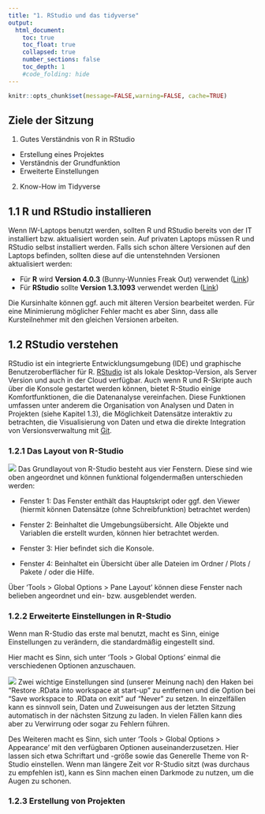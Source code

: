 ```yaml
---
title: "1. RStudio und das tidyverse"
output:
  html_document:
    toc: true
    toc_float: true
    collapsed: true
    number_sections: false
    toc_depth: 1
    #code_folding: hide
---
```




```r
knitr::opts_chunk$set(message=FALSE,warning=FALSE, cache=TRUE)
```

## Ziele der Sitzung

1. Gutes Verständnis von R in RStudio

  * Erstellung eines Projektes
  * Verständnis der Grundfunktion
  * Erweiterte Einstellungen

2. Know-How im Tidyverse

## 1.1 R und RStudio installieren 

Wenn IW-Laptops benutzt werden, sollten R und RStudio bereits von der IT installiert bzw. aktualisiert worden sein. Auf privaten Laptops müssen R und RStudio selbst installiert werden. Falls sich schon ältere Versionen auf den Laptops befinden, sollten diese auf die untenstehnden Versionen aktualisiert werden:

* Für **R** wird **Version 4.0.3** (Bunny-Wunnies Freak Out) verwendet ([Link](https://ftp.fau.de/cran/))
* Für **RStudio** sollte **Version 1.3.1093** verwendet werden ([Link](https://rstudio.com/products/rstudio/download/#download))

Die Kursinhalte können ggf. auch mit älteren Version bearbeitet werden. Für eine Minimierung möglicher Fehler macht es aber Sinn, dass alle Kursteilnehmer mit den gleichen Versionen arbeiten. 

## 1.2 RStudio verstehen

RStudio ist ein integrierte Entwicklungsumgebung (IDE) und graphische Benutzeroberflächer für R. [RStudio](https://rstudio.com/) ist als lokale Desktop-Version, als Server Version und auch in der Cloud verfügbar. Auch wenn R und R-Skripte auch über die Konsole gestartet werden können, bietet R-Studio einige Komfortfunktionen, die die Datenanalyse vereinfachen. Diese Funktionen umfassen unter anderem die Organisation von Analysen und Daten in Projekten (siehe Kapitel 1.3), die Möglichkeit Datensätze interaktiv zu betrachten, die Visualisierung von Daten und etwa die direkte Integration von Versionsverwaltung mit [Git](https://git-scm.com/). 

### 1.2.1 Das Layout von R-Studio

![](images/R-panes.png)
Das Grundlayout von R-Studio besteht aus vier Fenstern. Diese sind wie oben
angeordnet und können funktional folgendermaßen unterschieden werden:

* Fenster 1: Das Fenster enthält das Hauptskript oder ggf. den Viewer (hiermit können Datensätze (ohne Schreibfunktion) betrachtet werden)

* Fenster 2: Beinhaltet die Umgebungsübersicht. Alle Objekte und Variablen die erstellt wurden, können hier betrachtet werden.

* Fenster 3: Hier befindet sich die Konsole.

* Fenster 4: Beinhaltet ein Übersicht über alle Dateien im Ordner / Plots / Pakete / oder die Hilfe.

Über 'Tools > Global Options > Pane Layout' können diese Fenster nach belieben angeordnet und ein- bzw. ausgeblendet werden. 


### 1.2.2 Erweiterte Einstellungen in R-Studio

Wenn man R-Studio das erste mal benutzt, macht es Sinn, einige Einstellungen zu verändern, die standardmäßig eingestellt sind. 

Hier macht es Sinn, sich unter 'Tools > Global Options' einmal die verschiedenen Optionen anzuschauen. 

![](images/R-einstellungen.png)
Zwei wichtige Einstellungen sind (unserer Meinung nach) den Haken bei "Restore .RData into workspace at start-up" zu entfernen und die Option bei "Save workspace to .RData on exit" auf "Never" zu setzen. In einzelfällen kann es sinnvoll sein, Daten und Zuweisungen aus der letzten Sitzung automatisch in der nächsten Sitzung zu laden. In vielen Fällen kann dies aber zu Verwirrung oder sogar zu Fehlern führen. 

Des Weiteren macht es Sinn, sich unter 'Tools > Global Options > Appearance' mit den verfügbaren Optionen auseinanderzusetzen. Hier lassen sich etwa Schriftart und -größe sowie das Generelle Theme von R-Studio einstellen. Wenn man längere Zeit vor R-Studio sitzt (was durchaus zu empfehlen ist), kann es Sinn machen einen Darkmode zu nutzen, um die Augen zu schonen. 


### 1.2.3 Erstellung von Projekten